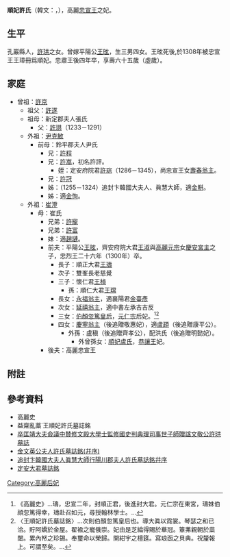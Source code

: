 '''順妃許氏'''（韓文：'''{{lang|ko|순비 허씨}}'''，{{bd|1271年||1335年|}}），高麗[[忠宣王|忠宣王]]之妃。
==生平==
孔巖縣人，[[許珙|許珙]]之女。曾嫁平陽公[[王昡|王昡]]，生三男四女。王昡死後,於1308年被忠宣王王璋冊爲順妃。忠肅王後四年卒，享壽六十五歲（虛歲）。

==家庭==
*曾祖：[[許京|許京]]
**祖父：[[許遂|許遂]]
**祖母：新定郡夫人張氏
***父：[[許珙|許珙]]（1233－1291）
**外祖：[[尹克敏|尹克敏]]
***前母：鈴平郡夫人尹氏
****兄：[[許程|許程]]
****兄：[[許嵩|許嵩]]，初名許評。
*****姪：定安府院君[[許琮|許琮]]（1286－1345），尚忠宣王女[[壽春翁主|壽春翁主]]。
****兄：[[許冠|許冠]]
****姊：（1255－1324）追封卞韓國大夫人、眞慧大師，適[[金賆|金賆]]。
****姊：適[[金恂|金恂]]。
**外祖：[[崔澄|崔澄]]
***母：崔氏
****兄弟：[[許寵|許寵]]
****兄弟：[[許富|許富]]
****妹：適[[趙璉|趙璉]]。
****前夫：平陽公[[王昡|王昡]]，齊安府院大君[[王淑|王淑]]與[[高麗元宗|高麗元宗]]女[[慶安宮主|慶安宮主]]之子，忠烈王二十六年（1300年）卒。
*****長子：順正大君[[王璹|王璹]]
*****次子：雙峯長老慈覺
*****三子：懷仁君[[王楨|王楨]]
******孫：順仁大君[[王瑺|王瑺]]
*****長女：[[永福翁主|永福翁主]]，適襄陽君[[金臺彥|金臺彥]]
*****次女：[[延禧翁主|延禧翁主]]，適中書左承吉吉反
*****三女：[[伯顏忽篤皇后|伯顏忽篤皇后]]，[[元仁宗|元仁宗]]后妃。<ref>《高麗史》…璹，忠宣二年，封順正君，後進封大君。元仁宗在東宮，璹妹伯顔忽篤得幸，璹赴召如元，尋授翰林學士。…</ref><ref>〈王順妃許氏墓誌銘〉…次則伯顏忽篤皇后也。導大眞以霓裳。琴瑟之和已洽。貯阿嬌於金屋。翟褕之寵俄崇。妃由是芝綸得賜於華冠。簟茀親朝於蘂闥。累內帑之珍錫。奉璽命以榮歸。開紺宇之檀筵。寫琅函之貝典。祝釐報上。可謂至矣。…</ref>
*****四女：[[慶寧翁主|慶寧翁主]]（後追贈敬惠妃），適[[盧頙|盧頙]]（後追贈康平公）。
******外孫：盧稹（後追贈齊孝公），配洪氏（後追贈明懿妃）。
*******外曾孫女：[[順妃盧氏|順妃盧氏]]，[[恭讓王|恭讓王]]妃。
****後夫：高麗忠宣王

==附註==
{{reflist}}

==參考資料==
*高麗史
*益齋亂藁˙王順妃許氏墓誌銘
*[http://gsm.nricp.go.kr/_third/user/search/KBD007.jsp?ksmno=3419 卒匡靖大夫僉議中賛修文殿大學士監修國史判典理司事世子師贈諡文敬公許珙墓誌] {{Wayback|url=http://gsm.nricp.go.kr/_third/user/search/KBD007.jsp?ksmno=3419 |date=20170305014940 }}
*[http://gsm.nricp.go.kr/_third/user/search/KBD007.jsp?ksmno=1630 金文英公夫人許氏墓誌銘(幷序)] {{Wayback|url=http://gsm.nricp.go.kr/_third/user/search/KBD007.jsp?ksmno=1630 |date=20170305020356 }}
*[http://gsm.nricp.go.kr/_third/user/search/KBD007.jsp?ksmno=3447 追封卞韓國大夫人眞慧大師行陽川郡夫人許氏墓誌銘幷序]
*[http://gsm.nricp.go.kr/_third/user/search/KBD007.jsp?ksmno=3468 定安大君墓誌銘] {{Wayback|url=http://gsm.nricp.go.kr/_third/user/search/KBD007.jsp?ksmno=3468 |date=20170305015722 }}
[[Category:高麗后妃|Category:高麗后妃]]